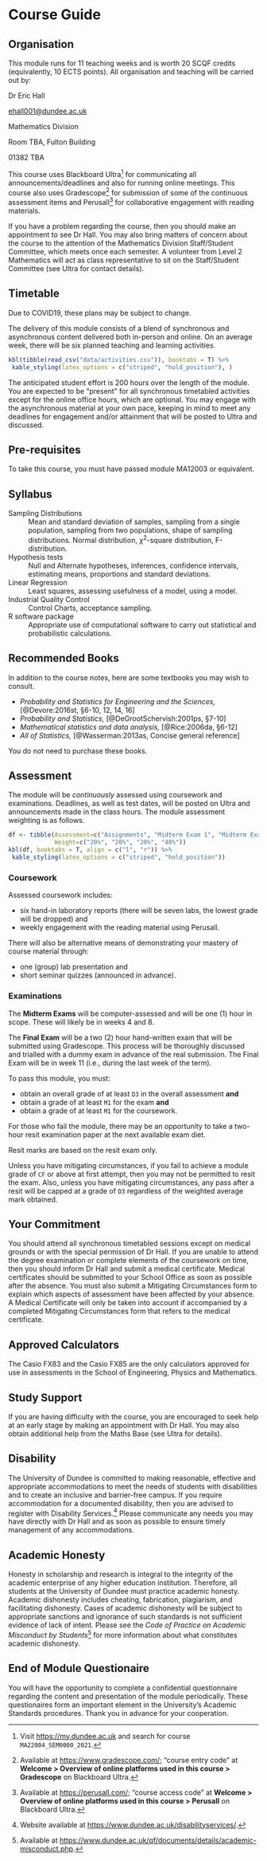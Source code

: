 # Course Guide {-#cg}

## Organisation {-#cg-organization}

This module runs for 11 teaching weeks and is worth 20 SCQF credits (equivalently, 10 ECTS points). All organisation and teaching will be carried out by:

:::{.noteblock}
Dr Eric Hall   

[ehall001@dundee.ac.uk](mailto:ehall001@dundee.ac.uk)

Mathematics Division   

Room TBA,
Fulton Building   

01382 TBA
:::

This course uses Blackboard Ultra^[Visit [https://my.dundee.ac.uk](https://my.dundee.ac.uk) and search for course `MA22004_SEM0000_2021`.] for communicating all announcements/deadlines and also for running online meetings. This course also uses Gradescope^[Available at [https://www.gradescope.com/](https://www.gradescope.com/); "course entry code" at **Welcome > Overview of online platforms used in this course > Gradescope** on Blackboard Ultra.] for submission of some of the continuous assessment items and Perusall^[Available at [https://perusall.com/](https://perusall.com/); "course access code" at **Welcome > Overview of online platforms used in this course > Perusall** on Blackboard Ultra.] for collaborative engagement with reading materials.

If you have a problem regarding the course, then you should make an appointment to see Dr Hall. You may also bring matters of concern about the course to the attention of the Mathematics Division Staff/Student Committee, which meets once each semester. A volunteer from Level 2 Mathematics will act as class representative to sit on the Staff/Student Committee (see Ultra for contact details).

## Timetable {-#cg-timetable}

::: {.importantblock} 
Due to COVID19, these plans may be subject to change. 
::: 

The delivery of this module consists of a blend of synchronous and asynchronous content delivered both in-person and online. On an average week, there will be six planned teaching and learning activities.

```r
kbl(tibble(read_csv("data/activities.csv")), booktabs = T) %>%
 kable_styling(latex_options = c("striped", "hold_position"), )
```

The anticipated student effort is 200 hours over the length of the module. You are expected to be "present" for all synchronous timetabled activities except for the online office hours, which are optional. You may engage with the asynchronous material at your own pace, keeping in mind to meet any deadlines for engagement and/or attainment that will be posted to Ultra and discussed. 

## Pre-requisites {-#cg-prerecs}

To take this course, you must have passed module MA12003 or equivalent.

## Syllabus {-#cg-syllabus}

Sampling Distributions 
: Mean and standard deviation of samples, sampling from a single population, sampling from two populations, shape of sampling distributions. Normal distribution, $\chi^2$-square distribution, F-distribution.

Hypothesis tests 
: Null and Alternate hypotheses, inferences, confidence intervals, estimating means, proportions and standard deviations.

Linear Regression
: Least squares, assessing usefulness of a model, using a model.

Industrial Quality Control
: Control Charts, acceptance sampling.

R software package 
: Appropriate use of computational software to carry out statistical and probabilistic calculations.

## Recommended Books {-#cg-books}

In addition to the course notes, here are some textbooks you may wish to consult.

+ *Probability and Statistics for Engineering and the Sciences,* [@Devore:2016st, §6-10, 12, 14, 16]
+ *Probability and Statistics,* [@DeGrootSchervish:2001ps, §7-10]
+ *Mathematical statistics and data analysis,* [@Rice:2006da, §6-12]
+ *All of Statistics,* [@Wasserman:2013as, Concise general reference]

::: {.warningblock}
You do not need to purchase these books.
:::   

## Assessment {-#cg-assessment}

The module will be *continuously* assessed using coursework and examinations. Deadlines, as well as test dates, will be posted on Ultra and announcements made in the class hours. The module assessment weighting is as follows. 

```r
df <- tibble(Assessment=c("Assignments", "Midterm Exam 1", "Midterm Exam 2", "Final Exam"),
             Weight=c("20%", "20%", "20%", "40%"))
kbl(df, booktabs = T, align = c("l", "r")) %>%
 kable_styling(latex_options = c("striped", "hold_position"))
```

### Coursework {-#cg-assessment-coursework}

Assessed coursework includes:

- six hand-in laboratory reports (there will be seven labs, the lowest grade will be dropped) and 
- weekly engagement with the reading material using Perusall. 

There will also be alternative means of demonstrating your mastery of course material through:

- one (group) lab presentation and
- short seminar quizzes (announced in advance).

### Examinations {-#cg-assessment-exams}

The **Midterm Exams** will be computer-assessed and will be one (1) hour in scope. These will likely be in weeks 4 and 8. 

The **Final Exam** will be a two (2) hour hand-written exam that will be submitted using Gradescope. This process will be thoroughly discussed and trialled with a dummy exam in advance of the real submission. The Final Exam will be in week 11 (i.e., during the last week of the term).

To pass this module, you must:

- obtain an overall grade of at least `D3` in the overall assessment **and** 
- obtain a grade of at least `M1` for the exam **and** 
- obtain a grade of at least `M1` for the coursework.

For those who fail the module, there may be an opportunity to take a two-hour resit examination paper at the next available exam diet. 

:::{.warningblock}
Resit marks are based on the resit exam only.
:::

Unless you have mitigating circumstances, if you fail to achieve a module grade of `CF` or above at first attempt, then you may not be permitted to resit the exam. Also, unless you have mitigating circumstances, any pass after a resit will be capped at a grade of `D3` regardless of the weighted average mark obtained.  

## Your Commitment {-#cg-commitment}

You should attend all synchronous timetabled sessions except on medical grounds or with the special permission of Dr Hall. If you are unable to attend the degree examination or complete elements of the coursework on time, then you should inform Dr Hall and submit a medical certificate. Medical certificates should be submitted to your School Office as soon as possible after the absence. You must also submit a Mitigating Circumstances form to explain which aspects of assessment have been affected by your absence. A Medical Certificate will only be taken into account if accompanied by a completed Mitigating Circumstances form that refers to the medical certificate.

## Approved Calculators {-#cg-calcs}

The Casio FX83 and the Casio FX85 are the only calculators approved for use in assessments in the School of Engineering, Physics and Mathematics.

## Study Support {-#cg-support}

If you are having difficulty with the course, you are encouraged to seek help at an early stage by making an appointment with Dr Hall. You may also obtain additional help from the Maths Base (see Ultra for details).

## Disability {-#cg-disability}

The University of Dundee is committed to making reasonable, effective and appropriate accommodations to meet the needs of students with disabilities and to create an inclusive and barrier-free campus. If you require accommodation for a documented disability, then you are advised to register with Disability Services.^[Website available at [https://www.dundee.ac.uk/disabilityservices/](https://www.dundee.ac.uk/disabilityservices/).] Please communicate any needs you may have directly with Dr Hall and as soon as possible to ensure timely management of any accommodations. 

## Academic Honesty {-#cg-honesty}

Honesty in scholarship and research is integral to the integrity of the academic enterprise of any higher education institution. Therefore, all students at the University of Dundee must practice academic honesty. Academic dishonesty includes cheating, fabrication, plagiarism, and facilitating dishonesty. Cases of academic dishonesty will be subject to appropriate sanctions and ignorance of such standards is not sufficient evidence of lack of intent. Please see the *Code of Practice on Academic Misconduct by Students*^[Available at [https://www.dundee.ac.uk/qf/documents/details/academic-misconduct.php](https://www.dundee.ac.uk/qf/documents/details/academic-misconduct.php).] for more information about what constitutes academic dishonesty.

## End of Module Questionaire {-#cg-questionaire}

You will have the opportunity to complete a confidential questionnaire regarding the content and presentation of the module periodically. These questionaires form an important element in the University's Academic Standards procedures. Thank you in advance for your cooperation. 
